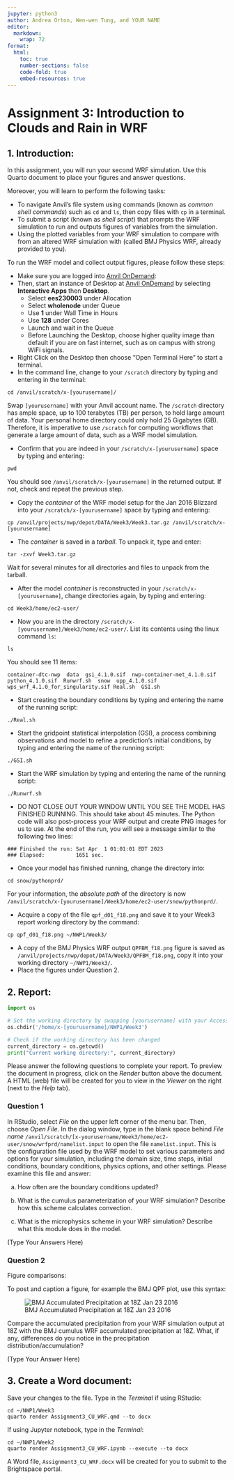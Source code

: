 ```yaml
---
jupyter: python3
author: Andrea Orton, Wen-wen Tung, and YOUR NAME
editor: 
  markdown: 
    wrap: 72
format:
  html:
    toc: true
    number-sections: false
    code-fold: true
    embed-resources: true
---
```


# Assignment 3: Introduction to Clouds and Rain in WRF

## 1. Introduction:

In this assignment, you will run your second WRF simulation. Use this Quarto document to place your figures and answer questions.

Moreover, you will learn to perform the following tasks:

 - To navigate Anvil's file system using commands (known as *common shell commands*) such as `cd` and `ls`, then copy files with `cp` in a terminal.
 - To submit a script (known as *shell script*) that prompts the WRF simulation to run and outputs figures of variables from the simulation.
 - Using the plotted variables from your WRF simulation to compare with from an altered WRF simulation with (called BMJ Physics WRF, already provided to you).

To run the WRF model and collect output figures, please follow these steps:

 -  Make sure you are logged into [Anvil OnDemand](https://ondemand.anvil.rcac.purdue.edu/):
 -  Then, start an instance of Desktop at [Anvil OnDemand](https://ondemand.anvil.rcac.purdue.edu/) by selecting **Interactive Apps** then **Desktop**.
     -  Select **ees230003** under Allocation
     -  Select **wholenode** under Queue 
     -  Use **1** under Wall Time in Hours
     -  Use **128** under Cores
     -  Launch and wait in the Queue
     -  Before Launching the Desktop, choose higher quality image than default if you are on fast internet, such as on campus with strong WiFi signals.
 -  Right Click on the Desktop then choose "Open Terminal Here" to start a terminal.
 -  In the command line, change to your `/scratch` directory by typing and entering in the terminal: 
```
cd /anvil/scratch/x-[yourusername]/
```
Swap `[yourusername]` with your Anvil account name. The `/scratch` directory has ample space, up to 100 terabytes (TB) per person, to hold large amount of data. Your personal home directory could only hold 25 Gigabytes (GB). Therefore, it is imperative to use `/scratch` for computing workflows that generate a large amount of data, such as a WRF model simulation.

 -  Confirm that you are indeed in your `/scratch/x-[yourusername]` space by typing and entering:
```
pwd
```
You should see `/anvil/scratch/x-[yourusername]` in the returned output. If not, check and repeat the previous step.

 -  Copy the *container* of the WRF model setup for the Jan 2016 Blizzard into your `/scratch/x-[yourusername]` space by typing and entering: 
```
cp /anvil/projects/nwp/depot/DATA/Week3/Week3.tar.gz /anvil/scratch/x-[yourusername]
```

 -  The *container* is saved in a *tarball*. To unpack it, type and enter:
```
tar -zxvf Week3.tar.gz
```
Wait for several minutes for all directories and files to unpack from the tarball.

 -  After the model *container* is reconstructed in your `/scratch/x-[yourusername]`, change directories again, by typing and entering: 
```
cd Week3/home/ec2-user/
```

 -  Now you are in the directory `/scratch/x-[yourusername]/Week3/home/ec2-user/`. List its contents using the linux command `ls`:
```
ls
```
You should see 11 items:
```
container-dtc-nwp  data  gsi_4.1.0.sif  nwp-container-met_4.1.0.sif  python_4.1.0.sif  Runwrf.sh  snow  upp_4.1.0.sif  wps_wrf_4.1.0_for_singularity.sif Real.sh  GSI.sh
```

 - Start creating the boundary conditions by typing and entering the name of the running script:
```
./Real.sh
```

 - Start the gridpoint statistical interpolation (GSI), a process combining observations and model to refine a prediction's initial conditions, by typing and entering the name of the running script:
```
./GSI.sh
``` 

 -  Start the WRF simulation by typing and entering the name of the running script: 
```
./Runwrf.sh
```

 -  DO NOT CLOSE OUT YOUR WINDOW UNTIL YOU SEE THE MODEL HAS FINISHED RUNNING. This should take about 45 minutes.  The Python code will also post-process your WRF output and create PNG images for us to use. At the end of the run, you will see a message similar to the following two lines:
```
### Finished the run: Sat Apr  1 01:01:01 EDT 2023
### Elapsed:          1651 sec.
```

 -  Once your model has finished running, change the directory into: 
```
cd snow/pythonprd/
```

For your information, the *absolute path* of the directory is now `/anvil/scratch/x-[yourusername]/Week3/home/ec2-user/snow/pythonprd/`.


 -  Acquire a copy of the file `qpf_d01_f18.png` and save it to your Week3 report working directory by the command: 
```
cp qpf_d01_f18.png ~/NWP1/Week3/
```

 -  A copy of the BMJ Physics WRF output `QPFBM_f18.png` figure is saved as `/anvil/projects/nwp/depot/DATA/Week3/QPFBM_f18.png`, copy it into your working directory `~/NWP1/Week3/`.
 -  Place the figures under Question 2.


## 2. Report:

```python
import os

# Set the working directory by swapping [yourusername] with your Access account name
os.chdir('/home/x-[yourusername]/NWP1/Week3')

# Check if the working directory has been changed
current_directory = os.getcwd()
print("Current working directory:", current_directory)
```

Please answer the following questions to complete your report. To preview the document in progress, click on the *Render* button above the document. A HTML (web) file will be created for you to view in the *Viewer* on the right (next to the *Help* tab).


### Question 1

In RStudio, select *File* on the upper left corner of the menu bar. Then, choose *Open File*. In the dialog window, type in the blank space behind *File name* `/anvil/scratch/[x-yourusername/Week3/home/ec2-user/snow/wrfprd/namelist.input` to open the file `namelist.input`. This is the configuration file used by the WRF model to set various parameters and options for your simulation, including the domain size, time steps, initial conditions, boundary conditions, physics options, and other settings. Please examine this file and answer:



a) How often are the boundary conditions updated?


b) What is the cumulus parameterization of your WRF simulation? Describe how this scheme calculates convection.


c) What is the microphysics scheme in your WRF simulation?  Describe what this module does in the model.



(Type Your Answers Here)











### Question 2

Figure comparisons: 

To post and caption a figure, for example the BMJ QPF plot, use this syntax:

![BMJ Accumulated Precipitation at 18Z Jan 23 2016](QPFBMJ_f18.png)

Compare the accumulated precipitation from your WRF simulation output at 18Z with the BMJ cumulus WRF accumulated precipitation at 18Z. What, if any, differences do you notice in the precipitation distribution/accumulation?  



(Type Your Answer Here)



























## 3. Create a Word document:


Save your changes to the file. Type in the *Terminal* if using RStudio:
```
cd ~/NWP1/Week3
quarto render Assignment3_CU_WRF.qmd --to docx
```

If using Jupyter notebook, type in the *Terminal*:
```
cd ~/NWP1/Week2
quarto render Assignment3_CU_WRF.ipynb --execute --to docx
```
A Word file, `Assignment3_CU_WRF.docx` will be created for you to submit to the Brightspace portal.